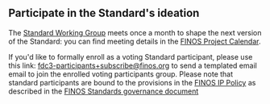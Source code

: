 ## Participate in the Standard's ideation

The [Standard Working Group](https://github.com/finos/FDC3/issues?q=label%3A%22Standard+WG+Meeting%22) meets once a month to shape the next version of the Standard: you can find meeting details in the [FINOS Project Calendar](https://calendar.google.com/calendar/u/0/embed?src=finos.org_fac8mo1rfc6ehscg0d80fi8jig@group.calendar.google.com). 

If you'd like to formally enroll as a voting Standard participant, please use this link: [fdc3-participants+subscribe@finos.org](mailto:fdc3-participants+subscribe@finos.org?subject=Please%20enroll%20me%20as%20FDC3%20standard%20participant&amp;cc=fdc3-pmc%40finos.org&amp;body=HI%2C%20my%20name%20is%20%3CFirstName%20LastName%3E%20and%20I%27d%20like%20to%20formally%20participate%20to%20the%20FDC3%20standard%20process.%20I%20plan%20to%20contribute%20as%20%3Cindividual%7Con%20behalf%20of%20organizationName%3E%20and%20I%20have%20reviewed%20the%20policies%20described%20at%20https%3A%2F%2Fgithub.com%2Ffinos%2Fcommunity%2Ftree%2Fmaster%2Fgovernance%2FStandards-Projects%20.%20Thank%20you!) to send a templated email email to join the enrolled voting participants group. Please note that standard participants are bound to the provisions in the [FINOS IP Policy](https://github.com/finos/community/blob/master/website/static/governance-docs/IP-Policy.pdf) as described in the [FINOS Standards governance document](https://community.finos.org/docs/governance/#open-standard-projects)